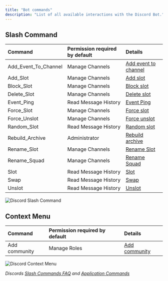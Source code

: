 ```yaml
---
title: "Bot commands"
description: "List of all available interactions with the Discord Bot."
---
```


## Slash Command

| Command              | Permission required by default | Details                                                                           |
|:---------------------|:-------------------------------|:----------------------------------------------------------------------------------|
| Add_Event_To_Channel | Manage Channels                | [Add event to channel](/en/integrations/discord/bot-commands/add-event-to-cannel) |
| Add_Slot             | Manage Channels                | [Add slot](/en/integrations/discord/bot-commands/add-slot)                        |
| Block_Slot           | Manage Channels                | [Block slot](/en/integrations/discord/bot-commands/block-slot)                    |
| Delete_Slot          | Manage Channels                | [Delete slot](/en/integrations/discord/bot-commands/delete-slot)                  |
| Event_Ping           | Read Message History           | [Event Ping](/en/integrations/discord/bot-commands/event-ping)                    |
| Force_Slot           | Manage Channels                | [Force slot](/en/integrations/discord/bot-commands/force-slot)                    |
| Force_Unslot         | Manage Channels                | [Force unslot](/en/integrations/discord/bot-commands/force-unslot)                |
| Random_Slot          | Read Message History           | [Random slot](/en/integrations/discord/bot-commands/random-slot)                  |
| Rebuild_Archive      | Administrator                  | [Rebuild archive](/en/integrations/discord/bot-commands/rebuild-archive)          |
| Rename_Slot          | Manage Channels                | [Rename Slot](/en/integrations/discord/bot-commands/rename-slot)                  |
| Rename_Squad         | Manage Channels                | [Rename Squad](/en/integrations/discord/bot-commands/rename-squad)                |
| Slot                 | Read Message History           | [Slot](/en/integrations/discord/bot-commands/slot)                                |
| Swap                 | Read Message History           | [Swap](/en/integrations/discord/bot-commands/swap)                                |
| Unslot               | Read Message History           | [Unslot](/en/integrations/discord/bot-commands/unslot)                            |

![Discord Slash Command](/images/integrationen/discord/bot-befehle/discord-slash-command.webp)

## Context Menu

| Command       | Permission required by default | Details                                                              |
|:--------------|:-------------------------------|:---------------------------------------------------------------------|
| Add community | Manage Roles                   | [Add community](/en/integrations/discord/bot-commands/add-community) |

![Discord Context Menu](/images/integrationen/discord/bot-befehle/discord-message-context-menu.webp)

_Discords [Slash Commands FAQ](https://support.discord.com/hc/de/articles/1500000368501-Slash-Commands-FAQ) and [Application Commands](https://discord.com/developers/docs/interactions/application-commands)_
